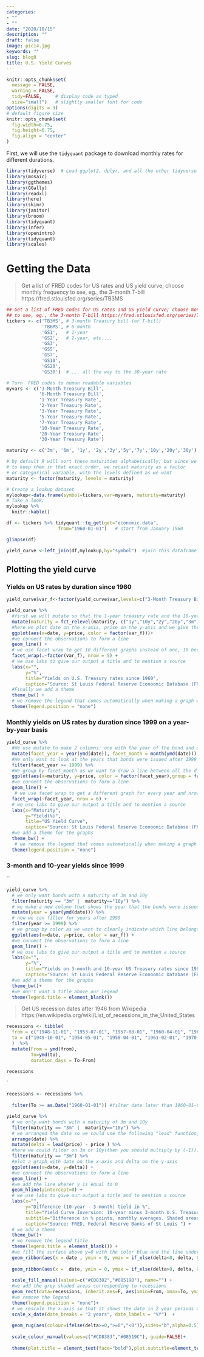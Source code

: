 ```yaml
---
categories:
- ""
- ""
date: "2020/10/15"
description: ""
draft: false
image: pic14.jpg
keywords: ""
slug: blog8
title: U.S. Yield Curves
---
```

```r
knitr::opts_chunk$set(
  message = FALSE, 
  warning = FALSE, 
  tidy=FALSE,     # display code as typed
  size="small")   # slightly smaller font for code
options(digits = 3)
# default figure size
knitr::opts_chunk$set(
  fig.width=6.75, 
  fig.height=6.75,
  fig.align = "center"
)
```



First, we will use the `tidyquant` package to download monthly rates for different durations. 


```r
library(tidyverse)  # Load ggplot2, dplyr, and all the other tidyverse packages
library(mosaic)
library(ggthemes)
library(GGally)
library(readxl)
library(here)
library(skimr)
library(janitor)
library(broom)
library(tidyquant)
library(infer)
library(openintro)
library(tidyquant)
library(scales)
```


# Getting the Data
> Get a list of FRED codes for US rates and US yield curve; choose monthly frequency to see, eg., the 3-month T-bill https://fred.stlouisfed.org/series/TB3MS


```r
## Get a list of FRED codes for US rates and US yield curve; choose monthly frequency
## to see, eg., the 3-month T-bill https://fred.stlouisfed.org/series/TB3MS
tickers <- c('TB3MS', # 3-month Treasury bill (or T-bill)
             'TB6MS', # 6-month
             'GS1',   # 1-year
             'GS2',   # 2-year, etc....
             'GS3',
             'GS5',
             'GS7',
             'GS10',
             'GS20',
             'GS30')  #.... all the way to the 30-year rate

# Turn  FRED codes to human readable variables
myvars <- c('3-Month Treasury Bill',
            '6-Month Treasury Bill',
            '1-Year Treasury Rate',
            '2-Year Treasury Rate',
            '3-Year Treasury Rate',
            '5-Year Treasury Rate',
            '7-Year Treasury Rate',
            '10-Year Treasury Rate',
            '20-Year Treasury Rate',
            '30-Year Treasury Rate')

maturity <- c('3m', '6m', '1y', '2y','3y','5y','7y','10y','20y','30y')

# by default R will sort these maturities alphabetically; but since we want
# to keep them in that exact order, we recast maturity as a factor 
# or categorical variable, with the levels defined as we want
maturity <- factor(maturity, levels = maturity)

# Create a lookup dataset
mylookup<-data.frame(symbol=tickers,var=myvars, maturity=maturity)
# Take a look:
mylookup %>% 
  knitr::kable()

df <- tickers %>% tidyquant::tq_get(get="economic.data", 
                   from="1960-01-01")   # start from January 1960

glimpse(df)
```

```r
yield_curve <-left_join(df,mylookup,by="symbol")  #join this dataframe `df` with the dataframe `mylookup`
```

## Plotting the yield curve

### Yields on US rates by duration since 1960

```r

yield_curve$var_f<-factor(yield_curve$var,levels=c("3-Month Treasury Bill","6-Month Treasury Bill","1-Year Treasury Rate","2-Year Treasury Rate","3-Year Treasury Rate","5-Year Treasury Rate","7-Year Treasury Rate","10-Year Treasury Rate","20-Year Treasury Rate","30-Year Treasury Rate"))

yield_curve %>%  
  #first we will mutate so that the 1-year treasury rate and the 10-year treasury rate will be shown next to each other in the final output, same    for 2,20 etc.
  mutate(maturity = fct_relevel(maturity, c("1y","10y","2y","20y","3m","3y","30y","5y","7y"))) %>%
  #here we plot date on the x-axis, price on the y-axis and we give the different treasury rates a different color
  ggplot(aes(x=date, y=price, color = factor(var_f)))+ 
  #we connect the observations to form a line
  geom_line() + 
  # we use facet wrap to get 10 different graphs instead of one, 10 because there are 10 different values for var in our data (10 different          treasury rate periods)
  facet_wrap(.~factor(var_f), nrow = 5) +
  # we use labs to give our output a title and to mention a source
  labs(x="", 
       y="%", 
       title="Yields on U.S. Treasury rates since 1960", 
       caption="Source: St Louis Federal Reserve Econoomic Database (FRED)") + 
  #Finally we add a theme
  theme_bw() + 
  # we remove the legend that comes automatically when making a graph with the code used above
  theme(legend.position = "none")
```


### Monthly yields on US rates by duration since 1999 on a year-by-year basis

```r
yield_curve %>% 
  #We use mutate to make 2 columns: one with the year of the bond and one with the month that in which the bond was issued
  mutate(facet_year = year(ymd(date)), facet_month = month(ymd(date))) %>%
  #We only want to look at the years that bonds were issued after 1999
  filter(facet_year >= 1999) %>%
  #We group by facet_month as we want to draw a line between all the different periods of treasury bonds (so we want to draw a line between a 3m treasury bond issued in month 1, 6m treasury bond issued in month 1 etc. and then also for all the other bonds that were issued in a specific month )
  ggplot(aes(x=maturity, y=price, color = factor(facet_year),group = factor(facet_month))) +
  #we connect the observations to form a line
  geom_line() +
   # we use facet wrap to get a different graph for every year and nrow=6 because we want the final output to be shown on 6 rows
  facet_wrap(~facet_year, nrow = 6) +
  # we use labs to give our output a title and to mention a source
  labs(x="Maturity", 
       y="Yield(%)", 
       title="US Yield Curve", 
       caption="Source: St Louis Federal Reserve Econoomic Database (FRED)") +
  #we add a theme for the graphs
  theme_bw() + 
   # we remove the legend that comes automatically when making a graph with the code used above
  theme(legend.position = "none")
```


### 3-month and 10-year yields since 1999
``

```r
yield_curve %>% 
  # we only want bonds with a maturity of 3m and 10y
  filter(maturity == "3m" |  maturity=="10y") %>%
  # we make a new column that shows the year that the bonds were issued
  mutate(year = year(ymd(date))) %>%
  # now we can filter for years after 1999
  filter(year >= 1999) %>%
  # we group by color as we want to clearly indicate which line belongs to which treasury rate 
  ggplot(aes(x=date, y=price, color = var_f)) +
  #we connect the observations to form a line
  geom_line() +
  # we use labs to give our output a title and to mention a source
  labs(x="", 
       y="%", 
       title="Yields on 3-month and 10-year US Treasury rates since 1999", 
       caption="Source: St Louis Federal Reserve Econoomic Database (FRED)") + 
  #we add a theme for the graphs
  theme_bw()+ 
  #we don't want a title above our legend
  theme(legend.title = element_blank())
```


> Get US recession dates after 1946 from Wikipedia 
> https://en.wikipedia.org/wiki/List_of_recessions_in_the_United_States 


```r


recessions <- tibble(
  from = c("1948-11-01", "1953-07-01", "1957-08-01", "1960-04-01", "1969-12-01", "1973-11-01", "1980-01-01","1981-07-01", "1990-07-01", "2001-03-01", "2007-12-01"),  
  to = c("1949-10-01", "1954-05-01", "1958-04-01", "1961-02-01", "1970-11-01", "1975-03-01", "1980-07-01", "1982-11-01", "1991-03-01", "2001-11-01", "2009-06-01") 
  )  %>% 
  mutate(From = ymd(from), 
         To=ymd(to),
         duration_days = To-From)

recessions
```
`


```r
recessions <- recessions %>% 
  
  filter(To >= as.Date("1960-01-01")) #filter date later than 1960-01-01

yield_curve %>% 
  # we only want bonds with a maturity of 3m and 10y
  filter(maturity == "3m" |  maturity=="10y") %>%
  # we arranged the data so we could use the following "lead" function, which allows us to calculate the delta. We need the delta is this is the     difference in the price between 3m and 10y treasury bonds, so the delta is the line that we need to plot
  arrange(date) %>%
  mutate(delta = lead(price) - price ) %>% 
  #here we could filter on 3m or 10y(then you should multiply by (-1)). If we don't do this, we will get all our deltas double
  filter(maturity == "3m") %>%
  #plot a graph with date on the x-axis and delta on the y-axis
  ggplot(aes(x=date, y=delta)) +
  #we connect the observations to form a line
  geom_line() +
  #we add the line wherer y is equal to 0
  geom_hline(yintercept=0) +
  # we use labs to give our output a title and to mention a source
  labs(x="", 
       y="Difference (10-year - 3-month) tield in %", 
       title="Yield Curve Inversion: 10-year minus 3-month U.S. Treasury rates", 
       subtitle="Difference in % points, monthly averages. Shaded areas correspond to recessions",
       caption="Source: FRED, Federal Reserve Banks of St Louis ") + 
  # we add a theme
  theme_bw()+ 
  # we remove the legend title
  theme(legend.title = element_blank()) + 
  #we fill the surface above y=0 with the color blue and the line under y=0 with the color red
  geom_ribbon(aes(x = date , ymin = 0, ymax = if_else(delta<0, delta, 0)  , alpha=0.5, fill = "A")) + 
  
  geom_ribbon(aes(x =  date, ymin = 0, ymax = if_else(delta>0, delta, 0),alpha=0.5, fill = "B")) +
  
  scale_fill_manual(values=c("#CD8382","#08519D"), name="") +
  #we add the grey shaded areas corresponding to recessions
  geom_rect(data=recessions, inherit.aes=F, aes(xmin=From, xmax=To, ymin=-Inf, ymax=+Inf), fill='grey', alpha=0.5) +
  #we remove the legend
  theme(legend.position = "none")+
  # we rescale the x-axis so that it shows the date in 2 year periods as in the example. This can easily be changed by changing the number in the    code below 
  scale_x_date(date_breaks = "2 years", date_labels = "%Y")  +
  
  geom_rug(aes(colour=ifelse(delta>=0,">=0","<0")),sides="b",alpha=0.5) +
  
  scale_colour_manual(values=c("#CD8383","#08519C"), guide=FALSE)+
  
  theme(plot.title = element_text(face="bold"),plot.subtitle=element_text(face="italic",size=8)) #bold the main title and italic the subtitle
``` 